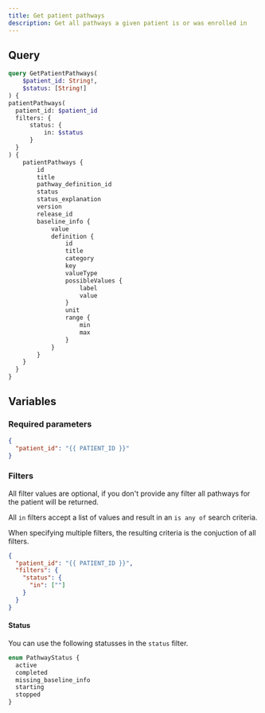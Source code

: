 ```yaml
---
title: Get patient pathways
description: Get all pathways a given patient is or was enrolled in
---
```


## Query

```graphql
query GetPatientPathways(
    $patient_id: String!,
    $status: [String!]
) {
patientPathways(
  patient_id: $patient_id
  filters: {
      status: {
          in: $status
      }
  }
) {
    patientPathways {
        id
        title
        pathway_definition_id
        status
        status_explanation
        version
        release_id
        baseline_info {
            value
            definition {
                id
                title
                category
                key
                valueType
                possibleValues {
                    label
                    value
                }
                unit
                range {
                    min
                    max
                }
            }
        }
    }
  }
}
```

## Variables

### Required parameters

```json
{
  "patient_id": "{{ PATIENT_ID }}"
}
```

### Filters

All filter values are optional, if you don't provide any filter all pathways for the patient will be returned.

All `in` filters accept a list of values and result in an `is any of` search criteria.

When specifying multiple filters, the resulting criteria is the conjuction of all filters.

```json
{
  "patient_id": "{{ PATIENT_ID }}",
  "filters": {
    "status": {
      "in": [""]
    }
  }
}
```

#### Status

You can use the following statusses in the `status` filter.

```graphql
enum PathwayStatus {
  active
  completed
  missing_baseline_info
  starting
  stopped
}
```
